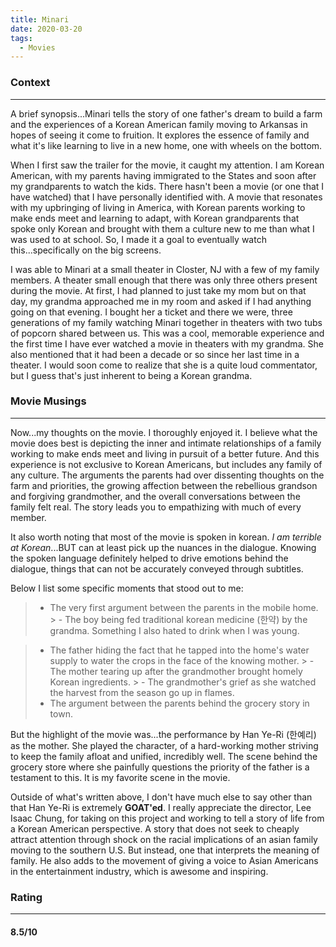 ```yaml
---
title: Minari
date: 2020-03-20
tags:
  - Movies
---
```



<S3ImageDiv bucket="minari" name="minari-banner.png" />

### Context

---

A brief synopsis...Minari tells the story of one father's dream to build a farm and the experiences
of a Korean American family moving to Arkansas in hopes of seeing it come to fruition. It explores
the essence of family and what it's like learning to live in a new home, one with wheels on the
bottom.

When I first saw the trailer for the movie, it caught my attention. I am Korean American, with my
parents having immigrated to the States and soon after my grandparents to watch the kids. There
hasn't been a movie (or one that I have watched) that I have personally identified with. A movie
that resonates with my upbringing of living in America, with Korean parents working to make ends
meet and learning to adapt, with Korean grandparents that spoke only Korean and brought with them a
culture new to me than what I was used to at school. So, I made it a goal to eventually watch
this...specifically on the big screens.

I was able to Minari at a small theater in Closter, NJ with a few of my family members. A theater
small enough that there was only three others present during the movie. At first, I had planned to
just take my mom but on that day, my grandma approached me in my room and asked if I had anything
going on that evening. I bought her a ticket and there we were, three generations of my family
watching Minari together in theaters with two tubs of popcorn shared between us. This was a cool,
memorable experience and the first time I have ever watched a movie in theaters with my grandma. She
also mentioned that it had been a decade or so since her last time in a theater. I would soon come
to realize that she is a quite loud commentator, but I guess that's just inherent to being a Korean
grandma.

### Movie Musings

---

Now...my thoughts on the movie. I thoroughly enjoyed it. I believe what the movie does best is
depicting the inner and intimate relationships of a family working to make ends meet and living in
pursuit of a better future. And this experience is not exclusive to Korean Americans, but includes
any family of any culture. The arguments the parents had over dissenting thoughts on the farm and
priorities, the growing affection between the rebellious grandson and forgiving grandmother, and the
overall conversations between the family felt real. The story leads you to empathizing with much of
every member.

<S3ImageDiv bucket="minari" name="family.jpg" />

It also worth noting that most of the movie is spoken in korean. _I am terrible at Korean_...BUT can
at least pick up the nuances in the dialogue. Knowing the spoken language definitely helped to drive
emotions behind the dialogue, things that can not be accurately conveyed through subtitles.

Below I list some specific moments that stood out to me:

> - The very first argument between the parents in the mobile home. > - The boy being fed
traditional korean medicine (한약) by the grandma. Something I also hated to drink when I was young.

<S3ImageDiv bucket="minari" name="hanyak.jpg" />

> - The father hiding the fact that he tapped into the home's water supply to water the crops in the
face of the knowing mother. > - The mother tearing up after the grandmother brought homely Korean
ingredients. > - The grandmother's grief as she watched the harvest from the season go up in flames.
> - The argument between the parents behind the grocery story in town.

But the highlight of the movie was...the performance by Han Ye-Ri (한예리) as the mother. She played
the character, of a hard-working mother striving to keep the family afloat and unified, incredibly
well. The scene behind the grocery store where she painfully questions the priority of the father is
a testament to this. It is my favorite scene in the movie.

<S3ImageDiv bucket="minari" name="hanyeri.jpg" />

Outside of what's written above, I don't have much else to say other than that Han Ye-Ri is
extremely **GOAT'ed**. I really appreciate the director, Lee Isaac Chung, for taking on this project
and working to tell a story of life from a Korean American perspective. A story that does not seek
to cheaply attract attention through shock on the racial implications of an asian family moving to
the southern U.S. But instead, one that interprets the meaning of family. He also adds to the
movement of giving a voice to Asian Americans in the entertainment industry, which is awesome and
inspiring.

### Rating

---

#### 8.5/10
